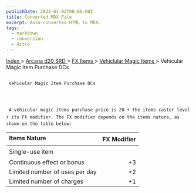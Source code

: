 ```yaml
---
publishDate: 2023-01-02T00:00:00Z
title: Converted MDX File
excerpt: Auto-converted HTML to MDX.
tags:
  - markdown
  - conversion
  - Astro
---
```







[
      Index
     ](-index)
     >
     [
      Arcana d20 SRD
     ](arcana-d20-srd-index)
     >
     [
      FX Items
     ](arcana-d20-srd-fx-items-index)
     >
     [
      Vehiclular Magic Items
     ](arcana-d20-srd-fx-items-vehicular-magic-items-index)
     > Vehicular Magic Item Purchase DCs
    





## 
     Vehicular Magic Item Purchase DCs
    



     A vehicular magic items purchase price is 20 + the items caster level + its FX modifier. The FX modifier depends on the items nature, as shown on the table below:
    


| Items Nature | FX Modifier |
| :--------------- | -------------: |
| Single-use item |  |
| Continuous effect or bonus | +3 |
| Limited number of uses per day | +2 |
| Limited number of charges | +1 |





